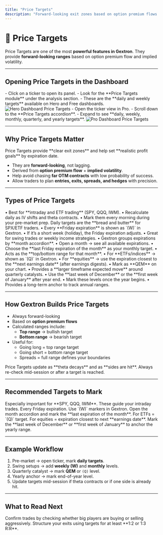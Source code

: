 ```yaml
---
title: "Price Targets"
description: "Forward-looking exit zones based on option premium flows."
---
```


# 🎯 Price Targets

Price Targets are one of the most **powerful features in Gextron**. They provide **forward-looking ranges** based on option premium flow and implied volatility.  

---

## Opening Price Targets in the Dashboard

<Tabs>
  <Tab title="Hero / Normal Dashboard">
    - Click on a ticker to open its panel.  
    - Look for the **Price Targets module** under the analysis section.  
    - These are the **daily and weekly targets** available on Hero and Free dashboards.  
    <img src="/images/price-targets/hero-dashboard.png" alt="Hero Dashboard Price Targets" />
  </Tab>

  <Tab title="Pro Dashboard">
    - Open the ticker view in Pro.  
    - Scroll down to the **Price Targets accordion**.  
    - Expand to see **daily, weekly, monthly, quarterly, and yearly targets**.  
    <img src="/images/price-targets/pro-dashboard.png" alt="Pro Dashboard Price Targets" />
  </Tab>
</Tabs>

---

## Why Price Targets Matter

<Callout type="info">
Price Targets provide **clear exit zones** and help set **realistic profit goals** by expiration date.
</Callout>

- They are **forward-looking**, not lagging.  
- Derived from **option premium flow** + **implied volatility**.  
- Help avoid chasing **far OTM contracts** with low probability of success.  
- Allow traders to plan **entries, exits, spreads, and hedges** with precision.  

---

## Types of Price Targets

<AccordionGroup>
  <Accordion title="Daily Targets">
    • Best for **intraday and ETF trading** (SPY, QQQ, IWM).  
    • Recalculate daily as IV shifts and theta contracts.  
    • Mark them every morning during your pre-market prep.  
    <Callout type="tip">
      Daily targets are the **bread and butter** for SPX/ETF traders.
    </Callout>
  </Accordion>

  <Accordion title="Weekly Targets (W)">
    • Every **Friday expiration** is shown as `(W)` in Gextron.  
    • If it’s a short week (holiday), the Friday expiration adjusts.  
    • Great for swing trades or weekly income strategies.  
  </Accordion>

  <Accordion title="Monthly Targets">
    • Gextron groups expirations by **month accordion**.  
    • Open a month → see all available expirations.  
    • Choose the **last Friday expiration of the month** as your monthly target.  
    • Acts as the **top/bottom range for that month**.  
  </Accordion>

  <Accordion title="Quarterly Expected Moves (Q / QEM)">
    • For **ETFs/indices** → shown as `(Q)` in Gextron.  
    • For **equities** → use the expiration closest to the **next earnings date** (after earnings digests).  
    • Mark as **QEM** on your chart.  
    • Provides a **larger timeframe expected move** around quarterly catalysts.  
  </Accordion>

  <Accordion title="Yearly Targets">
    • Use the **last week of December** or the **first week of January** after year end.  
    • Mark these levels once the year begins.  
    • Provides a long-term anchor to track annual ranges.  
  </Accordion>
</AccordionGroup>

---

## How Gextron Builds Price Targets

- Always forward-looking  
- Based on **option premium flows**  
- Calculated ranges include:  
  - **Top range** → bullish target  
  - **Bottom range** → bearish target  
- Useful for:  
  - Going long = top range target  
  - Going short = bottom range target  
  - Spreads = full range defines your boundaries  

<Callout type="success">
Price Targets update as **theta decays** and as **sides are hit**. Always re-check mid-session or after a target is reached.
</Callout>

---

## Recommended Targets to Mark

<Steps>
  <Step title="Mark Daily Targets">
    Especially important for **SPY, QQQ, IWM**. These guide your intraday trades.
  </Step>
  <Step title="Add Weekly Targets">
    Every Friday expiration. Use `(W)` markers in Gextron.
  </Step>
  <Step title="Set Monthly Targets">
    Open the month accordion and mark the **last expiration of the month**.
  </Step>
  <Step title="Track Quarterly Expected Moves (Q / QEM)">
    For ETFs = `(Q)` target.  
    For equities = expiration closest to next **earnings date**.  
  </Step>
  <Step title="End-of-Year Target">
    Mark the **last week of December** or **first week of January** to anchor the yearly range.
  </Step>
</Steps>

---

## Example Workflow

1. Pre-market → open ticker, mark **daily targets**.  
2. Swing setups → add **weekly (W)** and **monthly** levels.  
3. Quarterly catalyst → mark **QEM** or `(Q)` level.  
4. Yearly anchor → mark end-of-year level.  
5. Update targets mid-session if theta contracts or if one side is already hit.  

---

## What to Read Next

<Columns cols={2}>
  <Card title="Option Flow" icon="arrows-left-right" href="/features/option-flow">
    Confirm trades by checking whether big players are buying or selling aggressively.
  </Card>
  <Card title="Risk & Reward" icon="scale-balanced" href="/trading/risk-reward">
    Structure your exits using targets for at least **1:2 or 1:3 R:R**.
  </Card>
</Columns>
